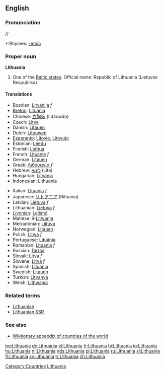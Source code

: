{{wikipedia}}
==English==
===Pronunciation===
/{{IPAchar|ˌlɪθjuˈeɪniə}}/
*:Rhymes: [[Rhymes:English:-eɪniə|-eɪniə]]
===Proper noun===
'''Lithuania'''

#One of the [[Baltic states]]. Official name: Republic of Lithuania (Lietuvos Respublika).

====Translations====
{{top}}
*Bosnian: [[Litvanija]] ''f''
*[[Breton]]: [[Lituania]]
*Chinese: [[立陶宛]] (Lìtáowǎn)
*Czech: [[Litva#Czech|Litva]]
*Danish: [[Litauen]]
*Dutch: [[Litouwen]]
*[[Esperanto]]: [[Litovio]], [[Litovujo]]
*Estonian: [[Leedu]]
*Finnish: [[Liettua]]
*French: [[Lituanie]] ''f''
*German: [[Litauen]]
*Greek: [[Λιθουανία]] ''f''
*Hebrew: [[ליטא]] (Lita)
*Hungarian: [[Litvánia]]
*Indonesian: Lithuania
{{mid}}
*Italian: [[Lituania]] ''f''
*Japanese: [[リトアニア]] (Ritoania)
*Latvian: [[Lietuva]] ''f''
*Lithuanian: [[Lietuva]] ''f''
*[[Livonian]]: [[Leišmō]]
*Maltese: il-[[Litwanja]]
*Metradonian: [[Lijtúva]]
*Norwegian: [[Litauen]]
*Polish: [[Litwa]] ''f''
*Portuguese: [[Lituânia]]
*Romanian: [[Lituania]] ''f''
*Russian: [[Литва]]
*Slovak: [[Litva#Slovak|Litva]] ''f''
*Slovene: [[Litva#Slovene|Litva]] ''f''
*Spanish: [[Lituania#Spanish|Lituania]]
*Swedish: [[Litauen]]
*Turkish: [[Litvanya]]
*Welsh: [[Lithwania]]
{{bottom}}

===Related terms===
*[[Lithuanian]]
*[[Lithuanian SSR]]

===See also===
*[[Wiktionary Appendix:Countries of the world|Wiktionary appendix of countries of the world]]

[[Category:Countries]]
[[Category:Lithuania| Lithuania]]

[[bg:Lithuania]]
[[de:Lithuania]]
[[el:Lithuania]]
[[fr:Lithuania]]
[[hi:Lithuania]]
[[io:Lithuania]]
[[hu:Lithuania]]
[[nl:Lithuania]]
[[nds:Lithuania]]
[[pl:Lithuania]]
[[ru:Lithuania]]
[[sl:Lithuania]]
[[fi:Lithuania]]
[[sv:Lithuania]]
[[tr:Lithuania]]
[[zh:Lithuania]]